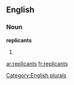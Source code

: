 ==English==

===Noun===
'''replicants'''

# {{plural of|[[replicant]]}}

[[Category:English plurals]]

[[ar:replicants]]
[[fr:replicants]]